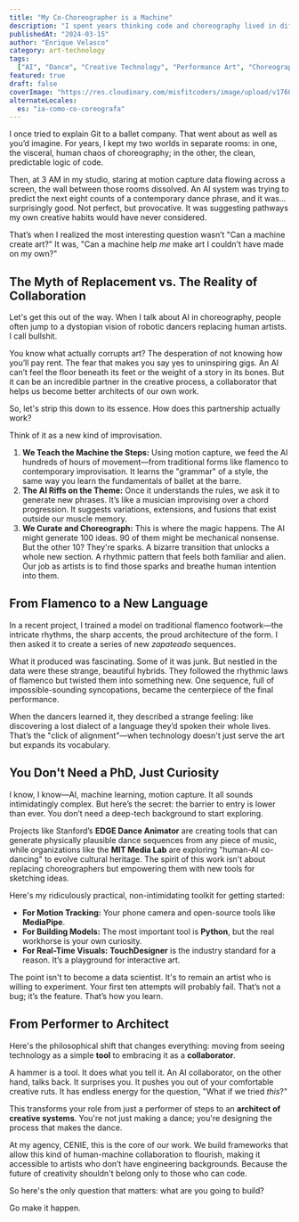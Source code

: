 ```yaml
---
title: "My Co-Choreographer is a Machine"
description: "I spent years thinking code and choreography lived in different universes. Then I debugged a dance piece using the same logic I'd use on a broken function, and everything changed. This is the story of how AI becomes a creative partner, not a replacement."
publishedAt: "2024-03-15"
author: "Enrique Velasco"
category: art-technology
tags:
  ["AI", "Dance", "Creative Technology", "Performance Art", "Choreography"]
featured: true
draft: false
coverImage: "https://res.cloudinary.com/misfitcoders/image/upload/v1760912221/eVelasco/covers/article-placeholder.jpg"
alternateLocales:
  es: "ia-como-co-coreografa"
---
```


I once tried to explain Git to a ballet company. That went about as well as you’d imagine. For years, I kept my two worlds in separate rooms: in one, the visceral, human chaos of choreography; in the other, the clean, predictable logic of code.

Then, at 3 AM in my studio, staring at motion capture data flowing across a screen, the wall between those rooms dissolved. An AI system was trying to predict the next eight counts of a contemporary dance phrase, and it was... surprisingly good. Not perfect, but provocative. It was suggesting pathways my own creative habits would have never considered.

That’s when I realized the most interesting question wasn’t "Can a machine create art?" It was, "Can a machine help *me* make art I couldn't have made on my own?"

## The Myth of Replacement vs. The Reality of Collaboration

Let's get this out of the way. When I talk about AI in choreography, people often jump to a dystopian vision of robotic dancers replacing human artists. I call bullshit.

You know what actually corrupts art? The desperation of not knowing how you’ll pay rent. The fear that makes you say yes to uninspiring gigs. An AI can’t feel the floor beneath its feet or the weight of a story in its bones. But it can be an incredible partner in the creative process, a collaborator that helps us become better architects of our own work.

So, let's strip this down to its essence. How does this partnership actually work?

Think of it as a new kind of improvisation.
1.  **We Teach the Machine the Steps:** Using motion capture, we feed the AI hundreds of hours of movement—from traditional forms like flamenco to contemporary improvisation. It learns the "grammar" of a style, the same way you learn the fundamentals of ballet at the barre.
2.  **The AI Riffs on the Theme:** Once it understands the rules, we ask it to generate new phrases. It’s like a musician improvising over a chord progression. It suggests variations, extensions, and fusions that exist outside our muscle memory.
3.  **We Curate and Choreograph:** This is where the magic happens. The AI might generate 100 ideas. 90 of them might be mechanical nonsense. But the other 10? They're sparks. A bizarre transition that unlocks a whole new section. A rhythmic pattern that feels both familiar and alien. Our job as artists is to find those sparks and breathe human intention into them.

## From Flamenco to a New Language

In a recent project, I trained a model on traditional flamenco footwork—the intricate rhythms, the sharp accents, the proud architecture of the form. I then asked it to create a series of new *zapateado* sequences.

What it produced was fascinating. Some of it was junk. But nestled in the data were these strange, beautiful hybrids. They followed the rhythmic laws of flamenco but twisted them into something new. One sequence, full of impossible-sounding syncopations, became the centerpiece of the final performance.

When the dancers learned it, they described a strange feeling: like discovering a lost dialect of a language they’d spoken their whole lives. That’s the "click of alignment"—when technology doesn't just serve the art but expands its vocabulary.

## You Don't Need a PhD, Just Curiosity

I know, I know—AI, machine learning, motion capture. It all sounds intimidatingly complex. But here’s the secret: the barrier to entry is lower than ever. You don’t need a deep-tech background to start exploring.

Projects like Stanford’s **EDGE Dance Animator** are creating tools that can generate physically plausible dance sequences from any piece of music, while organizations like the **MIT Media Lab** are exploring "human-AI co-dancing" to evolve cultural heritage. The spirit of this work isn't about replacing choreographers but empowering them with new tools for sketching ideas.

Here's my ridiculously practical, non-intimidating toolkit for getting started:
-   **For Motion Tracking:** Your phone camera and open-source tools like **MediaPipe**.
-   **For Building Models:** The most important tool is **Python**, but the real workhorse is your own curiosity.
-   **For Real-Time Visuals:** **TouchDesigner** is the industry standard for a reason. It’s a playground for interactive art.

The point isn't to become a data scientist. It's to remain an artist who is willing to experiment. Your first ten attempts will probably fail. That’s not a bug; it’s the feature. That’s how you learn.

## From Performer to Architect

Here's the philosophical shift that changes everything: moving from seeing technology as a simple **tool** to embracing it as a **collaborator**.

A hammer is a tool. It does what you tell it. An AI collaborator, on the other hand, talks back. It surprises you. It pushes you out of your comfortable creative ruts. It has endless energy for the question, "What if we tried *this*?"

This transforms your role from just a performer of steps to an **architect of creative systems**. You're not just making a dance; you're designing the process that makes the dance.

At my agency, CENIE, this is the core of our work. We build frameworks that allow this kind of human-machine collaboration to flourish, making it accessible to artists who don’t have engineering backgrounds. Because the future of creativity shouldn't belong only to those who can code.

So here's the only question that matters: what are you going to build?

Go make it happen.

